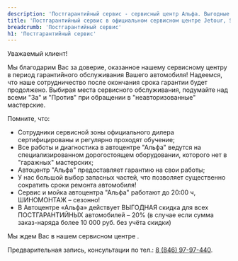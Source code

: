 ```yaml
---
description: 'Постгарантийный сервис - сервисный центр Альфа. Выгодные цены, высокое качество работы, официальный автосервис General Motors в Самаре.'
title: 'Постгарантийный сервис в официальном сервисном центре Jetour, Soueast, Livan, Baic, Kaiyi, Hyundai, Kia, Nissan, Renault, Chevrolet Niva, Opel, Chevrolet, Cadillac, Hummer в Самаре - цены'
breadcrumb: 'Постгарантийный сервис'
h1: 'Постгарантийный сервис'
---
```


<p>
	 Уважаемый клиент!
</p>
<p>
	 Мы благодарим Вас за доверие, оказанное нашему сервисному центру в период гарантийного обслуживания Вашего автомобиля! Надеемся, что наше сотрудничество после окончания срока гарантии будет продолжено. Выбирая места сервисного обслуживания, подумайте над всеми "За" и "Против" при обращении в "неавторизованные" мастерские.
</p>
<p>
	 Помните, что:
</p>
<ul>
	<li>Сотрудники сервисной зоны официального дилера сертифицированы и регулярно проходят обучение;</li>
	<li>Все работы и диагностика в автоцентре "Альфа" ведутся на специализированном дорогостоящем оборудовании, которого нет в "гаражных" мастерских;</li>
	<li>Автоцентр "Альфа" предоставляет гарантию на свои работы;</li>
	<li>У нас большой выбор запасных частей, что позволяет существенно сократить сроки ремонта автомобиля!</li>
	<li>Сервис и мойка автоцентра "Альфа" работают до 20:00 ч, ШИНОМОНТАЖ – сезонно!</li>
	<li>В Автоцентре «Альфа» действует ВЫГОДНАЯ скидка для всех ПОСТГАРАНТИЙНЫХ автомобилей – 20% (в случае если сумма заказ-наряда более 10 000 руб. без учёта скидки)</li>
</ul>
<p>
	 Мы ждем Вас в нашем сервисном центре <Fragment set:html={workHours} />.
</p>
<p>
	 Предварительная запись, консультации по тел.: <a href="tel:+78469797440">8 (846) 97-97-440</a>.
</p>

<RemontModels type="images" />